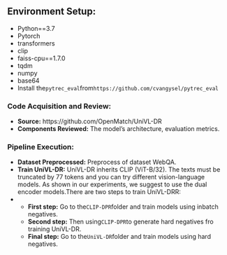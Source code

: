 ## Environment Setup:
  
- Python==3.7
- Pytorch
- transformers
- clip
- faiss-cpu==1.7.0
- tqdm
- numpy
- base64
- Install the`pytrec_eval`from`https://github.com/cvangysel/pytrec_eval`

### Code Acquisition and Review:
  
  - **Source:** https://github.com/OpenMatch/UniVL-DR
  - **Components Reviewed:** The model's architecture,  evaluation metrics.
  
  
### Pipeline Execution:
  
  - **Dataset Preprocessed:** Preprocess of dataset WebQA.
  - **Train UniVL-DR:** UniVL-DR inherits CLIP (ViT-B/32). The texts must be truncated by 77 tokens and you can try different vision-language models. As shown in our experiments, we suggest to use the dual encoder models.There are two steps to train UniVL-DRR:
- 
  - **First step:** Go to the`CLIP-DPR`folder and train models using inbatch negatives.
  - **Second step:** Then using`CLIP-DPR`to generate hard negatives fro training UniVL-DR.
  - **Final step:** Go to the`UniVL-DR`folder and train models using hard negatives.
